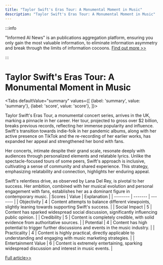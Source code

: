 ```yaml
---
title: "Taylor Swift's Eras Tour: A Monumental Moment in Music"
description: "Taylor Swift's Eras Tour: A Monumental Moment in Music"
---
```



:::info

"Informed AI News" is an publications aggregation platform, ensuring you only gain the most valuable information, to eliminate information asymmetry and break through the limits of information cocoons.  [Find out more >>](/)

:::

# Taylor Swift's Eras Tour: A Monumental Moment in Music


<Tabs
	defaultValue="summary"
	values={[
	{label: 'summary', value: 'summary'},
	{label: 'score', value: 'score'},
]}>
<TabItem value="summary">


Taylor Swift's Eras Tour, a monumental concert series, arrives in the UK, marking a pinnacle in her career. Her tour, projected to gross over $2 billion, breaks previous records, reflecting her immense popularity and influence. Swift's transition towards indie-folk in her pandemic albums, along with her active presence on TikTok and the re-recording of her earlier works, has expanded her appeal and strengthened her bond with fans.

Her concerts, intimate despite their grand scale, resonate deeply with audiences through personalized elements and relatable lyrics. Unlike the spectacle-focused tours of some peers, Swift's approach is inclusive, cultivating a sense of community and shared experience. This strategy, emphasizing relatability and connection, highlights her enduring appeal.

Swift's relentless drive, as observed by Lana Del Rey, is pivotal to her success. Her ambition, combined with her musical evolution and personal engagement with fans, establishes her as a dominant figure in contemporary music.
</TabItem>
<TabItem value="score">
	| Scores     | Value   | Explanation |
	| -------- | ------- | ------- |
	| Objectivity  | 4    | Content attempts to balance different viewpoints, slightly leaning towards supporting Swift's success.    |
	| Social Impact | 5     | Content has sparked widespread social discussion, significantly influencing public opinion.    |
	| Credibility    | 5    | Content is completely credible, with solid evidence from authoritative sources.    |
	| Potential    | 4    | Content has high potential to trigger further discussions and events in the music industry.    |
	| Practicality    | 4    | Content is highly practical, directly applicable to understanding and engaging with music marketing strategies.    |
	| Entertainment Value    | 6    | Content is extremely entertaining, sparking widespread discussion and interest in music events.    |
</TabItem>
</Tabs>

[Full article>>](https://www.bbc.com/news/articles/cpvvx9lwl0do)

